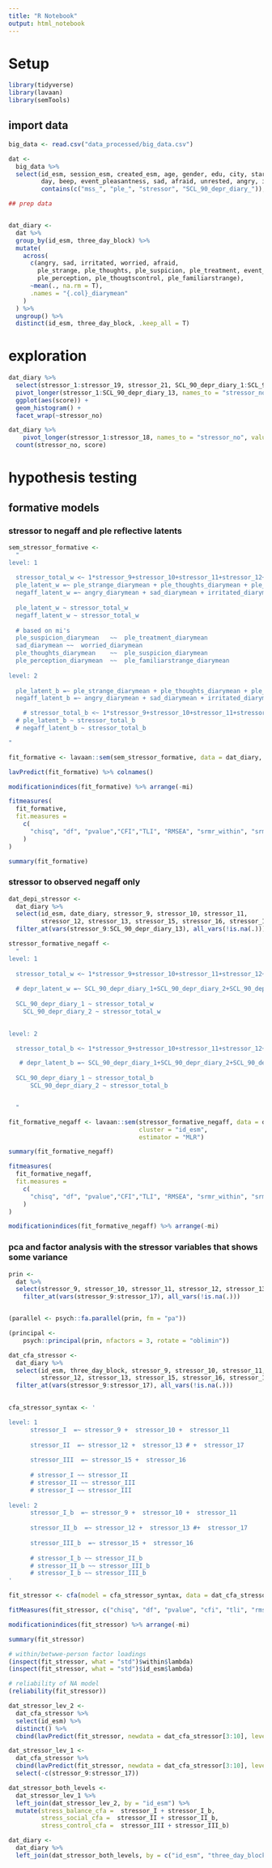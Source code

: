 ```yaml
---
title: "R Notebook"
output: html_notebook
---
```


# Setup

```r
library(tidyverse)
library(lavaan)
library(semTools)
```

## import data

```r
big_data <- read.csv("data_processed/big_data.csv")

dat <- 
  big_data %>% 
  select(id_esm, session_esm, created_esm, age, gender, edu, city, start_date, date_esm, date_diary, three_day_block,
         day, beep, event_pleasantness, sad, afraid, unrested, angry, irritated, worried,
         contains(c("mss_", "ple_", "stressor", "SCL_90_depr_diary_")), -contains(c("minutes")))
```


```r
## prep data


dat_diary <-
  dat %>% 
  group_by(id_esm, three_day_block) %>% 
  mutate(
    across(
      c(angry, sad, irritated, worried, afraid,
        ple_strange, ple_thoughts, ple_suspicion, ple_treatment, event_pleasantness,
        ple_perception, ple_thougtscontrol, ple_familiarstrange),
      ~mean(., na.rm = T),
      .names = "{.col}_diarymean"
    )
  ) %>% 
  ungroup() %>% 
  distinct(id_esm, three_day_block, .keep_all = T)

```

# exploration

```r
dat_diary %>% 
  select(stressor_1:stressor_19, stressor_21, SCL_90_depr_diary_1:SCL_90_depr_diary_13) %>% 
  pivot_longer(stressor_1:SCL_90_depr_diary_13, names_to = "stressor_no", values_to = "score") %>% 
  ggplot(aes(score)) + 
  geom_histogram() + 
  facet_wrap(~stressor_no)

```


```r
dat_diary %>% 
    pivot_longer(stressor_1:stressor_18, names_to = "stressor_no", values_to = "score") %>% 
  count(stressor_no, score)
```


# hypothesis testing

## formative models

### stressor to negaff and ple reflective latents

```r
sem_stressor_formative <- 
  "
level: 1
  
  stressor_total_w <~ 1*stressor_9+stressor_10+stressor_11+stressor_12+stressor_13+stressor_15+stressor_16+stressor_17
  ple_latent_w =~ ple_strange_diarymean + ple_thoughts_diarymean + ple_suspicion_diarymean + ple_treatment_diarymean + ple_perception_diarymean + ple_thougtscontrol_diarymean + ple_familiarstrange_diarymean
  negaff_latent_w =~ angry_diarymean + sad_diarymean + irritated_diarymean + worried_diarymean
  
  ple_latent_w ~ stressor_total_w 
  negaff_latent_w ~ stressor_total_w 
  
  # based on mi's
  ple_suspicion_diarymean	~~	ple_treatment_diarymean
  sad_diarymean	~~	worried_diarymean
  ple_thoughts_diarymean	~~	ple_suspicion_diarymean
  ple_perception_diarymean	~~	ple_familiarstrange_diarymean
  
level: 2
  
  ple_latent_b =~ ple_strange_diarymean + ple_thoughts_diarymean + ple_suspicion_diarymean + ple_treatment_diarymean + ple_perception_diarymean + ple_thougtscontrol_diarymean + ple_familiarstrange_diarymean
  negaff_latent_b =~ angry_diarymean + sad_diarymean + irritated_diarymean + worried_diarymean

    # stressor_total_b <~ 1*stressor_9+stressor_10+stressor_11+stressor_12+stressor_13+stressor_15+stressor_16+stressor_17
  # ple_latent_b ~ stressor_total_b
  # negaff_latent_b ~ stressor_total_b

"

```

```r
fit_formative <- lavaan::sem(sem_stressor_formative, data = dat_diary, cluster = "id_esm", estimator = "ML")
```

```r
lavPredict(fit_formative) %>% colnames()
```


```r
modificationindices(fit_formative) %>% arrange(-mi)
```


```r
fitmeasures(
  fit_formative,
  fit.measures = 
    c(
      "chisq", "df", "pvalue","CFI","TLI", "RMSEA", "srmr_within", "srmr_between"
    )
)
```

```r
summary(fit_formative)
```

### stressor to observed negaff only

```r

dat_depi_stressor <-
  dat_diary %>% 
  select(id_esm, date_diary, stressor_9, stressor_10, stressor_11,
         stressor_12, stressor_13, stressor_15, stressor_16, stressor_17, contains("SCL_90_depr_diary_")) %>%
  filter_at(vars(stressor_9:SCL_90_depr_diary_13), all_vars(!is.na(.))) 

stressor_formative_negaff <- 
  "
level: 1
  
  stressor_total_w <~ 1*stressor_9+stressor_10+stressor_11+stressor_12+stressor_13+stressor_15+stressor_16+stressor_17
  
  # depr_latent_w =~ SCL_90_depr_diary_1+SCL_90_depr_diary_2+SCL_90_depr_diary_3+SCL_90_depr_diary_4+SCL_90_depr_diary_5+SCL_90_depr_diary_6+SCL_90_depr_diary_7+SCL_90_depr_diary_8+SCL_90_depr_diary_9+SCL_90_depr_diary_10+SCL_90_depr_diary_11+SCL_90_depr_diary_12+SCL_90_depr_diary_13
  
  SCL_90_depr_diary_1 ~ stressor_total_w
    SCL_90_depr_diary_2 ~ stressor_total_w

  
level: 2

  stressor_total_b <~ 1*stressor_9+stressor_10+stressor_11+stressor_12+stressor_13+stressor_15+stressor_16+stressor_17

   # depr_latent_b =~ SCL_90_depr_diary_1+SCL_90_depr_diary_2+SCL_90_depr_diary_3+SCL_90_depr_diary_4+SCL_90_depr_diary_5+SCL_90_depr_diary_6+SCL_90_depr_diary_7+SCL_90_depr_diary_8+SCL_90_depr_diary_9+SCL_90_depr_diary_10+SCL_90_depr_diary_11+SCL_90_depr_diary_12+SCL_90_depr_diary_13
   
  SCL_90_depr_diary_1 ~ stressor_total_b
      SCL_90_depr_diary_2 ~ stressor_total_b


  "

```

```r
fit_formative_negaff <- lavaan::sem(stressor_formative_negaff, data = dat_depi_stressor, 
                                    cluster = "id_esm",
                                    estimator = "MLR")
```

```r
summary(fit_formative_negaff)
```

```r
fitmeasures(
  fit_formative_negaff, 
  fit.measures = 
    c(
      "chisq", "df", "pvalue","CFI","TLI", "RMSEA", "srmr_within", "srmr_between"
    )
)
```
```r
modificationindices(fit_formative_negaff) %>% arrange(-mi)
```

### pca and factor analysis with the stressor variables that shows some variance

```r
prin <-
  dat %>%
  select(stressor_9, stressor_10, stressor_11, stressor_12, stressor_13, stressor_15, stressor_16, stressor_17) %>% 
    filter_at(vars(stressor_9:stressor_17), all_vars(!is.na(.)))


(parallel <- psych::fa.parallel(prin, fm = "pa"))

(principal <-
    psych::principal(prin, nfactors = 3, rotate = "oblimin"))
```
```r

dat_cfa_stressor <-
  dat_diary %>% 
  select(id_esm, three_day_block, stressor_9, stressor_10, stressor_11,
         stressor_12, stressor_13, stressor_15, stressor_16, stressor_17) %>%
  filter_at(vars(stressor_9:stressor_17), all_vars(!is.na(.))) 
  

cfa_stressor_syntax <- '

level: 1
      stressor_I  =~ stressor_9 +  stressor_10 +  stressor_11
      
      stressor_II  =~ stressor_12 +  stressor_13 # +  stressor_17
      
      stressor_III  =~ stressor_15 +  stressor_16
      
      # stressor_I ~~ stressor_II
      # stressor_II ~~ stressor_III
      # stressor_I ~~ stressor_III
      
level: 2
      stressor_I_b  =~ stressor_9 +  stressor_10 +  stressor_11
      
      stressor_II_b  =~ stressor_12 +  stressor_13 #+  stressor_17
      
      stressor_III_b  =~ stressor_15 +  stressor_16
      
      # stressor_I_b ~~ stressor_II_b
      # stressor_II_b ~~ stressor_III_b
      # stressor_I_b ~~ stressor_III_b
'

fit_stressor <- cfa(model = cfa_stressor_syntax, data = dat_cfa_stressor, std.lv = TRUE, cluster = "id_esm", estimator = "MLR")
```

```r

fitMeasures(fit_stressor, c("chisq", "df", "pvalue", "cfi", "tli", "rmsea", "srmr_within", "srmr_between"))
```

```r
modificationindices(fit_stressor) %>% arrange(-mi)

```


```r
summary(fit_stressor)
```


```r
# within/betwwe-person factor loadings
(inspect(fit_stressor, what = "std")$within$lambda)
(inspect(fit_stressor, what = "std")$id_esm$lambda)
```


```r
# reliability of NA model
(reliability(fit_stressor))

```

```r

dat_stressor_lev_2 <-
  dat_cfa_stressor %>%
  select(id_esm) %>%
  distinct() %>%
  cbind(lavPredict(fit_stressor, newdata = dat_cfa_stressor[3:10], level = 2L))

dat_stressor_lev_1 <-
  dat_cfa_stressor %>%
  cbind(lavPredict(fit_stressor, newdata = dat_cfa_stressor[3:10], level = 1L)) %>%
  select(-c(stressor_9:stressor_17))

dat_stressor_both_levels <-
  dat_stressor_lev_1 %>%
  left_join(dat_stressor_lev_2, by = "id_esm") %>%
  mutate(stress_balance_cfa =  stressor_I + stressor_I_b,
         stress_social_cfa =  stressor_II + stressor_II_b,
         stress_control_cfa =  stressor_III + stressor_III_b)

dat_diary <-
  dat_diary %>% 
  left_join(dat_stressor_both_levels, by = c("id_esm", "three_day_block"))


```

